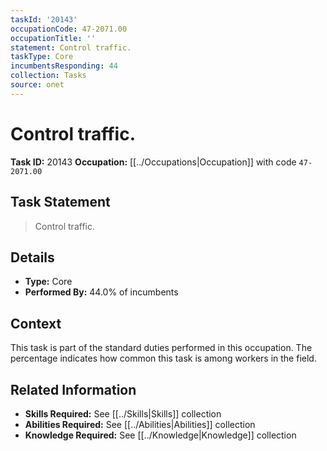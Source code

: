 ```yaml
---
taskId: '20143'
occupationCode: 47-2071.00
occupationTitle: ''
statement: Control traffic.
taskType: Core
incumbentsResponding: 44
collection: Tasks
source: onet
---
```

# Control traffic.

**Task ID:** 20143
**Occupation:** [[../Occupations|Occupation]] with code `47-2071.00`

## Task Statement

> Control traffic.

## Details

- **Type:** Core
- **Performed By:** 44.0% of incumbents

## Context

This task is part of the standard duties performed in this occupation. The percentage indicates how common this task is among workers in the field.

## Related Information

- **Skills Required:** See [[../Skills|Skills]] collection
- **Abilities Required:** See [[../Abilities|Abilities]] collection
- **Knowledge Required:** See [[../Knowledge|Knowledge]] collection
